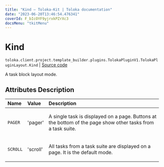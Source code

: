 ```yaml
---
title: "Kind — Toloka-Kit | Toloka documentation"
date: "2023-06-20T13:46:54.476341"
coverId: F_bIcOYF9yjrxkPZrXc3
docsMenu: "tkitMenu"
---
```


# Kind

`toloka.client.project.template_builder.plugins.TolokaPluginV1.TolokaPluginLayout.Kind` | [Source code](https://github.com/Toloka/toloka-kit/blob/v1.2.0/src/client/project/template_builder/plugins.py#L189)

A task block layout mode.

## Attributes Description

| Name | Value | Description |
| :------| :-----------| :----------| 
`PAGER`|'pager'|<p>A single task is displayed on a page. Buttons at the bottom of the page show other tasks from a task suite.</p>
`SCROLL`|'scroll'|<p>All tasks from a task suite are displayed on a page. It is the default mode.</p>